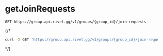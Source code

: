 # getJoinRequests
```
GET https://group.api.rivet.gg/v1/groups/{group_id}/join-requests
```


{/*<RequestExample>
```bash curl
curl -X GET 'https://group.api.rivet.gg/v1/groups/{group_id}/join-requests'
```
</RequestExample>*/}
